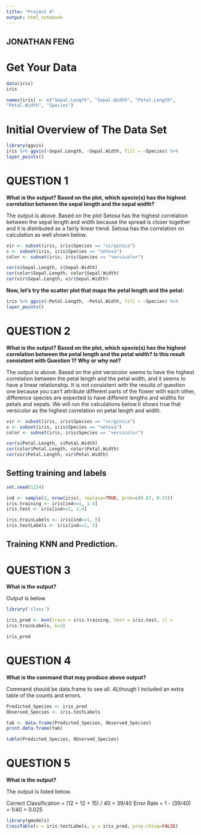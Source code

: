 ---
title: "Project 4"
output: html_notebook
---

## JONATHAN FENG

# Get Your Data 

```{r}
data(iris)
iris

names(iris) <- c("Sepal.Length", "Sepal.Width", "Petal.Length",
"Petal.Width", "Species")
```

# Initial Overview of The Data Set

```{r}
library(ggvis)
iris %>% ggvis(~Sepal.Length, ~Sepal.Width, fill = ~Species) %>%
layer_points()
```

# QUESTION 1

**
What is the output? Based on the plot, which specie(s) has the highest correlation between the sepal length and the sepal width? 
**

The output is above. Based on the plot Setosa has the highest correlation between the sepal length and width because the spread is closer together and it is distributed as a fairly linear trend. Setosa has the correlation on calculation as well shown below.

```{r}
vir <- subset(iris, iris$Species == "virginica")
s <- subset(iris, iris$Species == "setosa")
color <- subset(iris, iris$Species == "versicolor")

cor(s$Sepal.Length, s$Sepal.Width)
cor(color$Sepal.Length, color$Sepal.Width)
cor(vir$Sepal.Length, vir$Sepal.Width)
```

**
Now, let’s try the scatter plot that maps the petal length and the petal:
**

```{r}
iris %>% ggvis(~Petal.Length, ~Petal.Width, fill = ~Species) %>%
layer_points()
```

# QUESTION 2

**
What is the output? Based on the plot, which specie(s) has the highest correlation between the petal length and the petal width? Is this result consistent with Question 1? Why or why not?
**

The output is above. Based on the plot versicolor seems to have the highest correlation between the petal length and the petal width, and it seems to have a linear relationship. It is not consistent with the results of question one because you can't attribute different parts of the flower with each other, difference species are expected to have different lengths and widths for petals and sepals. We will run the calculations below.It shows true that versicolor as the highest correlation on petal length and width.

```{r}
vir <- subset(iris, iris$Species == "virginica")
s <- subset(iris, iris$Species == "setosa")
color <- subset(iris, iris$Species == "versicolor")

cor(s$Petal.Length, s$Petal.Width)
cor(color$Petal.Length, color$Petal.Width)
cor(vir$Petal.Length, vir$Petal.Width)
```

## Setting training and labels

```{r}
set.seed(1234)

ind <- sample(2, nrow(iris), replace=TRUE, prob=c(0.67, 0.33))
iris.training <- iris[ind==1, 1:4]
iris.test <- iris[ind==2, 1:4]

iris.trainLabels <- iris[ind==1, 5]
iris.testLabels <- iris[ind==2, 5]
```


## Training KNN and Prediction.

# QUESTION 3

**
What is the output?
**

Output is below.

```{r}
library('class')

iris_pred <- knn(train = iris.training, test = iris.test, cl =
iris.trainLabels, k=3)

iris_pred
```

# QUESTION 4

**
What is the command that may produce above output?
**

Command should be data.frame to see all. ALthough I included an extra table of the counts and errors.

```{r}
Predicted_Species <- iris_pred
Observed_Species <- iris.testLabels

tab <- data.frame(Predicted_Species, Observed_Species)
print.data.frame(tab)
```
```{r}
table(Predicted_Species, Observed_Species)
```

# QUESTION 5

**
What is the output?
**

The output is listed below.

Correct Classification = (12 + 12 + 15) / 40 = 39/40
Error Rate = 1 - (39/40) = 1/40 = 0.025

```{r}
library(gmodels)
CrossTable(x = iris.testLabels, y = iris_pred, prop.chisq=FALSE)
```
